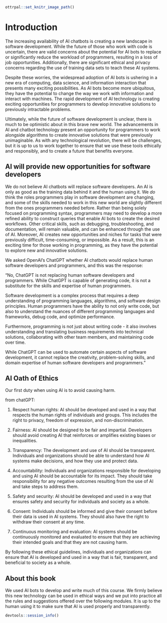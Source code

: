 
```r
ottrpal::set_knitr_image_path()
```

# Introduction

The increasing availability of AI chatbots is creating a new landscape in software development. While the future of those who work with code is uncertain, there are valid concerns about the potential for AI bots to replace or significantly reduce the workload of programmers, resulting in a loss of job opportunities. Additionally, there are significant ethical and privacy concerns regarding the use of training data sets to teach these AI systems.

Despite these worries, the widespread adoption of AI bots is ushering in a new era of computing, data science, and information interaction that presents many exciting possibilities. As AI bots become more ubiquitous, they have the potential to change the way we work with information and interact with machines. The rapid development of AI technology is creating exciting opportunities for programmers to develop innovative solutions to previously intractable problems.

Ultimately, while the future of software development is unclear, there is much to be optimistic about in this brave new world. The advancements in AI and chatbot technology present an opportunity for programmers to work alongside algorithms to create innovative solutions that were previously unimaginable. As with any technological revolution, there will be challenges, but it is up to us to work together to ensure that we use these tools ethically and responsibly, and to create a future that benefits everyone.

## AI will provide new opportunities for software developers

We do not believe AI chatbots will replace software developers. An AI is only as good as the training data behind it and the human using it. We _do_ think the roles programmers play in software development are changing, and some of the skills needed to work in this new world are slightly different from the ones programmers needed before. Rather than being solely focused on programming syntax, programmers may need to develop a more refined ability to construct queries that enable AI bots to create the desired workflows. Other critical skills, such as debugging, troubleshooting, and documentation, will remain valuable, and can be enhanced through the use of AI. Moreover, AI creates new opportunities and niches for tasks that were previously difficult, time-consuming, or impossible. As a result, this is an exciting time for those working in programming, as they have the potential to explore new and innovative solutions. 

::: {.reflection}

We asked OpenAI's ChatGPT whether AI chatbots would replace human software developers and programmers, and this was the response:

"No, ChatGPT is not replacing human software developers and programmers. While ChatGPT is capable of generating code, it is not a substitute for the skills and expertise of human programmers.

Software development is a complex process that requires a deep understanding of programming languages, algorithms, and software design principles. Human programmers have the ability to not only write code, but also to understand the nuances of different programming languages and frameworks, debug code, and optimize performance.

Furthermore, programming is not just about writing code - it also involves understanding and translating business requirements into technical solutions, collaborating with other team members, and maintaining code over time.

While ChatGPT can be used to automate certain aspects of software development, it cannot replace the creativity, problem-solving skills, and domain expertise of human software developers and programmers."
:::

## AI Oath of Ethics

Our first duty when using AI is to avoid causing harm. 

from chatGPT:

1. Respect human rights: AI should be developed and used in a way that respects the human rights of individuals and groups. This includes the right to privacy, freedom of expression, and non-discrimination.

1. Fairness: AI should be designed to be fair and impartial. Developers should avoid creating AI that reinforces or amplifies existing biases or inequalities.

1. Transparency: The development and use of AI should be transparent. Individuals and organizations should be able to understand how AI systems make decisions, and how they use and protect data.

1. Accountability: Individuals and organizations responsible for developing and using AI should be accountable for its impact. They should take responsibility for any negative outcomes resulting from the use of AI and take steps to address them.

1. Safety and security: AI should be developed and used in a way that ensures safety and security for individuals and society as a whole.

1. Consent: Individuals should be informed and give their consent before their data is used in AI systems. They should also have the right to withdraw their consent at any time.

1. Continuous monitoring and evaluation: AI systems should be continuously monitored and evaluated to ensure that they are achieving their intended goals and that they are not causing harm.

By following these ethical guidelines, individuals and organizations can ensure that AI is developed and used in a way that is fair, transparent, and beneficial to society as a whole.

## About this book

We used AI bots to develop and write much of this course. We firmly believe this new technology can be used in ethical ways and we put into practice all the rules and suggestions offered over the following modules. It is up to the human using it to make sure that AI is used properly and transparently.



```r
devtools::session_info()
```
